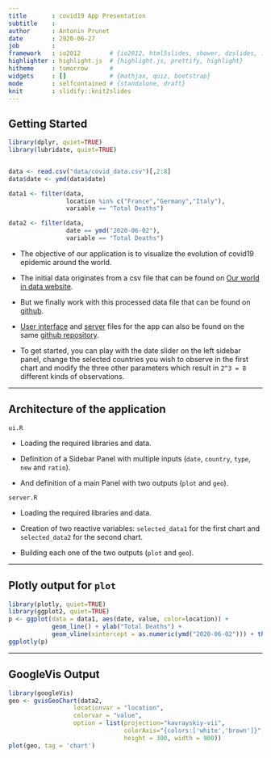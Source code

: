 ```yaml
---
title       : covid19 App Presentation
subtitle    : 
author      : Antonin Prunet
date        : 2020-06-27
job         : 
framework   : io2012        # {io2012, html5slides, shower, dzslides, ...}
highlighter : highlight.js  # {highlight.js, prettify, highlight}
hitheme     : tomorrow      # 
widgets     : []            # {mathjax, quiz, bootstrap}
mode        : selfcontained # {standalone, draft}
knit        : slidify::knit2slides
---
```


## Getting Started


```r
library(dplyr, quiet=TRUE)
library(lubridate, quiet=TRUE)


data <- read.csv("data/covid_data.csv")[,2:8]
data$date <- ymd(data$date)

data1 <- filter(data,
                location %in% c("France","Germany","Italy"),
                variable == "Total Deaths")

data2 <- filter(data,
                date == ymd("2020-06-02"),
                variable == "Total Deaths")

```

- The objective of our application is to visualize the evolution of covid19 epidemic around the world.

- The initial data originates from a csv file that can be found on [Our world in data website](https://covid.ourworldindata.org/data/owid-covid-data.csv).

- But we finally work with this processed data file that can be found on [github](https://github.com/AntoninPrunet/covid19_presentation/blob/master/data/covid_data.csv).

- [User interface](https://github.com/AntoninPrunet/covid19_presentation/blob/master/ui.R) and [server](https://github.com/AntoninPrunet/covid19_presentation/blob/master/server.R) files for the app can also be found on the same [github repository](https://github.com/AntoninPrunet/covid19_presentation).

- To get started, you can play with the date slider on the left sidebar panel, change the selected countries you wish to observe in the first chart and modify the three other parameters which result in `2^3 = 8` different kinds of observations.

---

## Architecture of the application



`ui.R`


- Loading the required libraries and data.

- Definition of a Sidebar Panel with multiple inputs (`date`, `country`, `type`, `new` and `ratio`).

- And definition of a main Panel with two outputs (`plot` and `geo`).



`server.R`

- Loading the required libraries and data.

- Creation of two reactive variables: `selected_data1` for the first chart and `selected_data2` for the second chart.

- Building each one of the two outputs (`plot` and `geo`).


---

## Plotly output for `plot`

```r
library(plotly, quiet=TRUE)
library(ggplot2, quiet=TRUE)
p <- ggplot(data = data1, aes(date, value, color=location)) +
            geom_line() + ylab("Total Deaths") +
            geom_vline(xintercept = as.numeric(ymd("2020-06-02"))) + theme_bw()
ggplotly(p)
```



---
## GoogleVis Output
```r
library(googleVis)
geo <- gvisGeoChart(data2,
                  locationvar = "location",
                  colorvar = "value",
                  option = list(projection="kavrayskiy-vii",
                                colorAxis="{colors:['white','brown']}",
                                height = 300, width = 900))
plot(geo, tag = 'chart')
```
